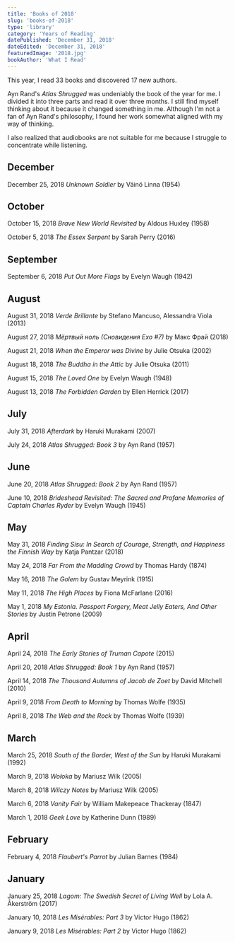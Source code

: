 ```yaml
---
title: 'Books of 2018'
slug: 'books-of-2018'
type: 'library'
category: 'Years of Reading'
datePublished: 'December 31, 2018'
dateEdited: 'December 31, 2018'
featuredImage: '2018.jpg'
bookAuthor: 'What I Read'
---
```


This year, I read 33 books and discovered 17 new authors.

Ayn Rand's _Atlas Shrugged_ was undeniably the book of the year for me. I
divided it into three parts and read it over three months. I still find myself
thinking about it because it changed something in me. Although I'm not a fan of
Ayn Rand's philosophy, I found her work somewhat aligned with my way of
thinking.

I also realized that audiobooks are not suitable for me because I struggle to
concentrate while listening.

## December

December 25, 2018 _Unknown Soldier_ by Väinö Linna (1954)

## October

October 15, 2018 _Brave New World Revisited_ by Aldous Huxley (1958)

October 5, 2018 _The Essex Serpent_ by Sarah Perry (2016)

## September

September 6, 2018 _Put Out More Flags_ by Evelyn Waugh (1942)

## August

August 31, 2018 _Verde Brillante_ by Stefano Mancuso, Alessandra Viola (2013)

August 27, 2018 _Мёртвый ноль (Сновидения Ехо #7)_ by Макс Фрай (2018)

August 21, 2018 _When the Emperor was Divine_ by Julie Otsuka (2002)

August 18, 2018 _The Buddha in the Attic_ by Julie Otsuka (2011)

August 15, 2018 _The Loved One_ by Evelyn Waugh (1948)

August 13, 2018 _The Forbidden Garden_ by Ellen Herrick (2017)

## July

July 31, 2018 _Afterdark_ by Haruki Murakami (2007)

July 24, 2018 _Atlas Shrugged: Book 3_ by Ayn Rand (1957)

## June

June 20, 2018 _Atlas Shrugged: Book 2_ by Ayn Rand (1957)

June 10, 2018 _Brideshead Revisited: The Sacred and Profane Memories of Captain
Charles Ryder_ by Evelyn Waugh (1945)

## May

May 31, 2018 _Finding Sisu: In Search of Courage, Strength, and Happiness the
Finnish Way_ by Katja Pantzar (2018)

May 24, 2018 _Far From the Madding Crowd_ by Thomas Hardy (1874)

May 16, 2018 _The Golem_ by Gustav Meyrink (1915)

May 11, 2018 _The High Places_ by Fiona McFarlane (2016)

May 1, 2018 _My Estonia. Passport Forgery, Meat Jelly Eaters, And Other Stories_
by Justin Petrone (2009)

## April

April 24, 2018 _The Early Stories of Truman Capote_ (2015)

April 20, 2018 _Atlas Shrugged: Book 1_ by Ayn Rand (1957)

April 14, 2018 _The Thousand Autumns of Jacob de Zoet_ by David Mitchell (2010)

April 9, 2018 _From Death to Morning_ by Thomas Wolfe (1935)

April 8, 2018 _The Web and the Rock_ by Thomas Wolfe (1939)

## March

March 25, 2018 _South of the Border, West of the Sun_ by Haruki Murakami (1992)

March 9, 2018 _Wołoka_ by Mariusz Wilk (2005)

March 8, 2018 _Wilczy Notes_ by Mariusz Wilk (2005)

March 6, 2018 _Vanity Fair_ by William Makepeace Thackeray (1847)

March 1, 2018 _Geek Love_ by Katherine Dunn (1989)

## February

February 4, 2018 _Flaubert's Parrot_ by Julian Barnes (1984)

## January

January 25, 2018 _Lagom: The Swedish Secret of Living Well_ by Lola A. Åkerström
(2017)

January 10, 2018 _Les Misérables: Part 3_ by Victor Hugo (1862)

January 9, 2018 _Les Misérables: Part 2_ by Victor Hugo (1862)
